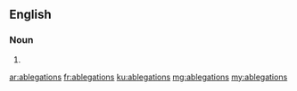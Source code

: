==English==

===Noun===
{{head|en|plural}}

# {{plural of|ablegation|lang=en}}

[[ar:ablegations]]
[[fr:ablegations]]
[[ku:ablegations]]
[[mg:ablegations]]
[[my:ablegations]]